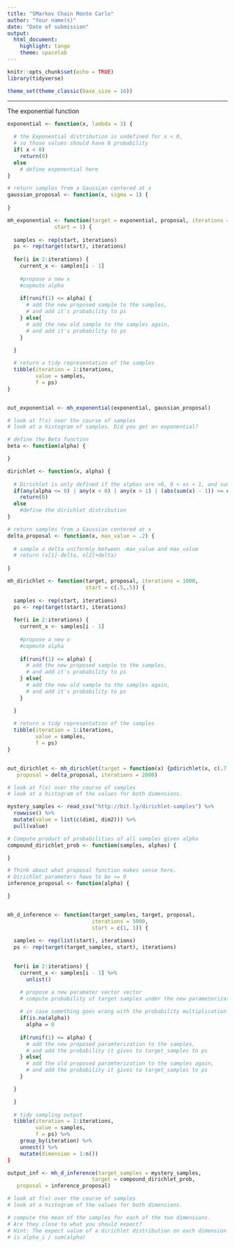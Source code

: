 ```yaml
---
title: "SMarkov Chain Monte Carlo"
author: "Your name(s)"
date: "Date of submission"
output: 
  html_document: 
    highlight: tango
    theme: spacelab
---
```


```r
knitr::opts_chunk$set(echo = TRUE)
library(tidyverse)

theme_set(theme_classic(base_size = 16))
```

* * *

The exponential function
```r
exponential <- function(x, lambda = 3) {
 
  # the Exponential distribution is undefined for x < 0, 
  # so those values should have 0 probability
  if( x < 0) 
    return(0)
  else
    # define exponential here
}
```

```r
# return samples from a Gaussian centered at x
gaussian_proposal <- function(x, sigma = 1) {
  
}

mh_exponential <- function(target = exponential, proposal, iterations = 1000,
               start = 1) {
  
  samples <- rep(start, iterations)
  ps <- rep(target(start), iterations)
  
  for(i in 2:iterations) {
    current_x <- samples[i - 1]
    
    #propose a new x
    #copmute alpha
    
    if(runif(1) <= alpha) {
      # add the new proposed sample to the samples, 
      # and add it's probability to ps
    } else{
      # add the new old sample to the samples again, 
      # and add it's probability to ps
    }

  }
  
  # return a tidy representation of the samples
  tibble(iteration = 1:iterations,
         value = samples, 
         f = ps)
}


out_exponential <- mh_exponential(exponential, gaussian_proposal)
```

```r

# look at f(x) over the course of samples
# look at a histogram of samples. Did you get an exponential?
```


```r
# define the Beta function
beta <- function(alpha) {

}

dirichlet <- function(x, alpha) {
  
  # Dirichlet is only defined if the alphas are >0, 0 < xs < 1, and sum(xs) = 1 
  if(any(alpha <= 0) | any(x < 0) | any(x > 1) | (abs(sum(x) - 1)) >= epsilon)
    return(0)
  else
    #define the dirichlet distribution
}
```


```r
# return samples from a Gaussian centered at x
delta_proposal <- function(x, max_value = .2) {
  
  # sample a delta uniformly between -max_value and max_value
  # return (x[1]-delta, x[2]+delta)
  
}

mh_dirichlet <- function(target, proposal, iterations = 1000,
                         start = c(.5,.5)) {
  
  samples <- rep(start, iterations)
  ps <- rep(target(start), iterations)
  
  for(i in 2:iterations) {
    current_x <- samples[i - 1]
    
    #propose a new x
    #copmute alpha
    
    if(runif(1) <= alpha) {
      # add the new proposed sample to the samples, 
      # and add it's probability to ps
    } else{
      # add the new old sample to the samples again, 
      # and add it's probability to ps
    }

  }
  
  # return a tidy representation of the samples
  tibble(iteration = 1:iterations,
         value = samples, 
         f = ps)
}


out_dirichlet <- mh_dirichlet(target = function(x) {pdirichlet(x, c(.7,4))}, 
   proposal = delta_proposal, iterations = 2000)
```

```r

# look at f(x) over the course of samples
# look at a histogram of the values for both dimensions.
```

```r
mystery_samples <- read_csv("http://bit.ly/dirichlet-samples") %>%
  rowwise() %>%
  mutate(value = list(c(dim1, dim2))) %>%
  pull(value)

# Compute product of probabilities of all samples given alpha
compound_dirichlet_prob <- function(samples, alphas) {

}

# Think about what proposal function makes sense here. 
# Dirichlet parameters have to be >= 0
inference_proposal <- function(alpha) {

}


mh_d_inference <- function(target_samples, target, proposal, 
                           iterations = 5000, 
                           start = c(1, 1)) {
  
  samples <- rep(list(start), iterations)
  ps <- rep(target(target_samples, start), iterations)
  

  for(i in 2:iterations) {
    current_x <- samples[i - 1] %>%
      unlist()

    # propose a new paramater vector vector
    # compute probability of target samples under the new parameterization
  
    # in case something goes wrong with the probability multiplication
    if(is.na(alpha))
      alpha = 0
    
    if(runif(1) <= alpha) {
      # add the new proposed paramterization to the samples, 
      # and add the probability it gives to target_samples to ps
    } else{
      # add the old proposed paramterization to the samples again, 
      # and add the probability it gives to target_samples to ps
    }

  }

  }
 
  # tidy sampling output
  tibble(iteration = 1:iterations,
         value = samples,
         f = ps) %>%
    group_by(iteration) %>%
    unnest() %>%
    mutate(dimension = 1:n())
}

output_inf <- mh_d_inference(target_samples = mystery_samples, 
                           target = compound_dirichlet_prob, 
   proposal = inference_proposal)
```

```r
# look at f(x) over the course of samples
# look at a histogram of the values for both dimensions.

# compute the mean of the samples for each of the two dimensions. 
# Are they close to what you should expect? 
# Hint: The expect value of a dirichlet distribution on each dimension alpha_i 
# is alpha_i / sum(alpha)
```